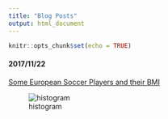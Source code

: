 ```yaml
---
title: "Blog Posts"
output: html_document
---
```


```r
knitr::opts_chunk$set(echo = TRUE)
```


#### 2017/11/22
 
 
[Some European Soccer Players and their BMI](2019-11-19-european-soccer-players--bmi.html)

![histogram](/blog/2019-11-19-european-soccer-players--bmi_files/figure-html/histogram_all-1.png)